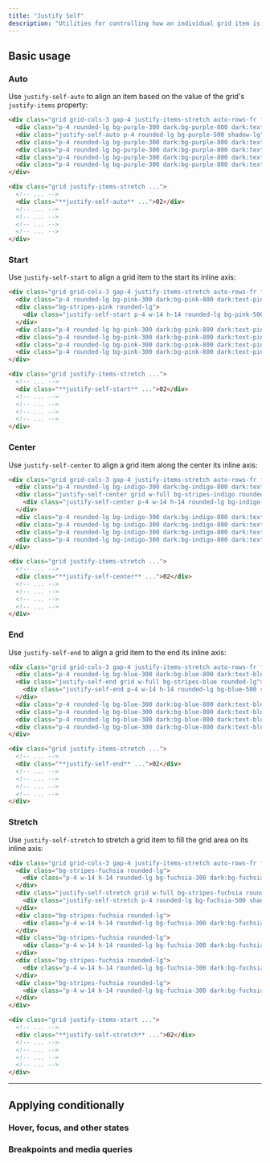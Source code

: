 ```yaml
---
title: "Justify Self"
description: "Utilities for controlling how an individual grid item is aligned along its inline axis."
---
```




## Basic usage

### Auto

Use `justify-self-auto` to align an item based on the value of the grid's `justify-items` property:

```html {{ mode: 'example' }}
<div class="grid grid-cols-3 gap-4 justify-items-stretch auto-rows-fr font-mono text-white text-sm font-bold leading-6 text-center">
  <div class="p-4 rounded-lg bg-purple-300 dark:bg-purple-800 dark:text-purple-400">01</div>
  <div class="justify-self-auto p-4 rounded-lg bg-purple-500 shadow-lg">02</div>
  <div class="p-4 rounded-lg bg-purple-300 dark:bg-purple-800 dark:text-purple-400">03</div>
  <div class="p-4 rounded-lg bg-purple-300 dark:bg-purple-800 dark:text-purple-400">04</div>
  <div class="p-4 rounded-lg bg-purple-300 dark:bg-purple-800 dark:text-purple-400">05</div>
  <div class="p-4 rounded-lg bg-purple-300 dark:bg-purple-800 dark:text-purple-400">06</div>
</div>
```

```html
<div class="grid justify-items-stretch ...">
  <!-- ... -->
  <div class="**justify-self-auto** ...">02</div>
  <!-- ... -->
  <!-- ... -->
  <!-- ... -->
  <!-- ... -->
</div>
```

### Start

Use `justify-self-start` to align a grid item to the start its inline axis:

```html {{ mode: 'example' }}
<div class="grid grid-cols-3 gap-4 justify-items-stretch auto-rows-fr font-mono text-white text-sm font-bold leading-6 text-center">
  <div class="p-4 rounded-lg bg-pink-300 dark:bg-pink-800 dark:text-pink-400">01</div>
  <div class="bg-stripes-pink rounded-lg">
    <div class="justify-self-start p-4 w-14 h-14 rounded-lg bg-pink-500 shadow-lg">02</div>
  </div>
  <div class="p-4 rounded-lg bg-pink-300 dark:bg-pink-800 dark:text-pink-400">03</div>
  <div class="p-4 rounded-lg bg-pink-300 dark:bg-pink-800 dark:text-pink-400">04</div>
  <div class="p-4 rounded-lg bg-pink-300 dark:bg-pink-800 dark:text-pink-400">05</div>
  <div class="p-4 rounded-lg bg-pink-300 dark:bg-pink-800 dark:text-pink-400">06</div>
</div>
```

```html
<div class="grid justify-items-stretch ...">
  <!-- ... -->
  <div class="**justify-self-start** ...">02</div>
  <!-- ... -->
  <!-- ... -->
  <!-- ... -->
  <!-- ... -->
</div>
```

### Center

Use `justify-self-center` to align a grid item along the center its inline axis:

```html {{ mode: 'example' }}
<div class="grid grid-cols-3 gap-4 justify-items-stretch auto-rows-fr font-mono text-white text-sm font-bold leading-6 text-center">
  <div class="p-4 rounded-lg bg-indigo-300 dark:bg-indigo-800 dark:text-indigo-400">01</div>
  <div class="justify-self-center grid w-full bg-stripes-indigo rounded-lg">
    <div class="justify-self-center p-4 w-14 h-14 rounded-lg bg-indigo-500 shadow-lg">02</div>
  </div>
  <div class="p-4 rounded-lg bg-indigo-300 dark:bg-indigo-800 dark:text-indigo-400">03</div>
  <div class="p-4 rounded-lg bg-indigo-300 dark:bg-indigo-800 dark:text-indigo-400">04</div>
  <div class="p-4 rounded-lg bg-indigo-300 dark:bg-indigo-800 dark:text-indigo-400">05</div>
  <div class="p-4 rounded-lg bg-indigo-300 dark:bg-indigo-800 dark:text-indigo-400">06</div>
</div>
```

```html
<div class="grid justify-items-stretch ...">
  <!-- ... -->
  <div class="**justify-self-center** ...">02</div>
  <!-- ... -->
  <!-- ... -->
  <!-- ... -->
  <!-- ... -->
</div>
```

### End

Use `justify-self-end` to align a grid item to the end its inline axis:

```html {{ mode: 'example' }}
<div class="grid grid-cols-3 gap-4 justify-items-stretch auto-rows-fr font-mono text-white text-sm font-bold leading-6 text-center">
  <div class="p-4 rounded-lg bg-blue-300 dark:bg-blue-800 dark:text-blue-500">01</div>
  <div class="justify-self-end grid w-full bg-stripes-blue rounded-lg">
    <div class="justify-self-end p-4 w-14 h-14 rounded-lg bg-blue-500 shadow-lg">02</div>
  </div>
  <div class="p-4 rounded-lg bg-blue-300 dark:bg-blue-800 dark:text-blue-500">03</div>
  <div class="p-4 rounded-lg bg-blue-300 dark:bg-blue-800 dark:text-blue-500">04</div>
  <div class="p-4 rounded-lg bg-blue-300 dark:bg-blue-800 dark:text-blue-500">05</div>
  <div class="p-4 rounded-lg bg-blue-300 dark:bg-blue-800 dark:text-blue-500">06</div>
</div>
```

```html
<div class="grid justify-items-stretch ...">
  <!-- ... -->
  <div class="**justify-self-end** ...">02</div>
  <!-- ... -->
  <!-- ... -->
  <!-- ... -->
  <!-- ... -->
</div>
```

### Stretch

Use `justify-self-stretch` to stretch a grid item to fill the grid area on its inline axis:

```html {{ mode: 'example' }}
<div class="grid grid-cols-3 gap-4 justify-items-stretch auto-rows-fr font-mono text-white text-sm font-bold leading-6 text-center">
  <div class="bg-stripes-fuchsia rounded-lg">
    <div class="p-4 w-14 h-14 rounded-lg bg-fuchsia-300 dark:bg-fuchsia-800 dark:text-fuchsia-400">01</div>
  </div>
  <div class="justify-self-stretch grid w-full bg-stripes-fuchsia rounded-lg">
    <div class="justify-self-stretch p-4 rounded-lg bg-fuchsia-500 shadow-lg">02</div>
  </div>
  <div class="bg-stripes-fuchsia rounded-lg">
    <div class="p-4 w-14 h-14 rounded-lg bg-fuchsia-300 dark:bg-fuchsia-800 dark:text-fuchsia-400">03</div>
  </div>
  <div class="bg-stripes-fuchsia rounded-lg">
    <div class="p-4 w-14 h-14 rounded-lg bg-fuchsia-300 dark:bg-fuchsia-800 dark:text-fuchsia-400">04</div>
  </div>
  <div class="bg-stripes-fuchsia rounded-lg">
    <div class="p-4 w-14 h-14 rounded-lg bg-fuchsia-300 dark:bg-fuchsia-800 dark:text-fuchsia-400">05</div>
  </div>
  <div class="bg-stripes-fuchsia rounded-lg">
    <div class="p-4 w-14 h-14 rounded-lg bg-fuchsia-300 dark:bg-fuchsia-800 dark:text-fuchsia-400">06</div>
  </div>
</div>
```

```html
<div class="grid justify-items-start ...">
  <!-- ... -->
  <div class="**justify-self-stretch** ...">02</div>
  <!-- ... -->
  <!-- ... -->
  <!-- ... -->
  <!-- ... -->
</div>
```

---

## <Heading ignore>Applying conditionally</Heading>

### <Heading ignore>Hover, focus, and other states</Heading>

<HoverFocusAndOtherStates defaultClass="justify-self-start" featuredClass="justify-self-end" />

### <Heading ignore>Breakpoints and media queries</Heading>

<BreakpointsAndMediaQueries defaultClass="justify-self-start" featuredClass="justify-self-end" />
